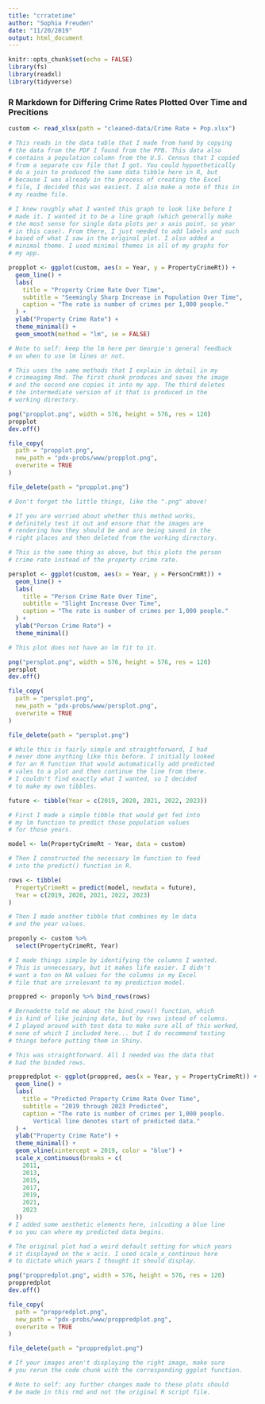 ```yaml
---
title: "crratetime"
author: "Sophia Freuden"
date: "11/20/2019"
output: html_document
---
```


```r
knitr::opts_chunk$set(echo = FALSE)
library(fs)
library(readxl)
library(tidyverse)
```

### R Markdown for Differing Crime Rates Plotted Over Time and Precitions

```r
custom <- read_xlsx(path = "cleaned-data/Crime Rate + Pop.xlsx")

# This reads in the data table that I made from hand by copying
# the data from the PDF I found from the PPB. This data also
# contains a population column from the U.S. Census that I copied
# from a separate csv file that I got. You could hypoethetically
# do a join to produced the same data tibble here in R, but
# because I was already in the process of creating the Excel
# file, I decided this was easiest. I also make a note of this in
# my readme file.
```

```r
# I knew roughly what I wanted this graph to look like before I
# made it. I wanted it to be a line graph (which generally make
# the most sense for single data plots per x axis point, so year
# in this case). From there, I just needed to add labels and such
# based of what I saw in the original plot. I also added a
# minimal theme. I used minimal themes in all of my graphs for
# my app.

propplot <- ggplot(custom, aes(x = Year, y = PropertyCrimeRt)) +
  geom_line() +
  labs(
    title = "Property Crime Rate Over Time",
    subtitle = "Seemingly Sharp Increase in Population Over Time",
    caption = "The rate is number of crimes per 1,000 people."
  ) +
  ylab("Property Crime Rate") +
  theme_minimal() +
  geom_smooth(method = "lm", se = FALSE)

# Note to self: keep the lm here per Georgie's general feedback
# on when to use lm lines or not.
```

```r
# This uses the same methods that I explain in detail in my
# crimeagimg Rmd. The first chunk produces and saves the image
# and the second one copies it into my app. The third deletes
# the intermediate version of it that is produced in the
# working directory.

png("propplot.png", width = 576, height = 576, res = 120)
propplot
dev.off()

file_copy(
  path = "propplot.png",
  new_path = "pdx-probs/www/propplot.png",
  overwrite = TRUE
)

file_delete(path = "propplot.png")

# Don't forget the little things, like the ".png" above!

# If you are worried about whether this method works,
# definitely test it out and ensure that the images are
# rendering how they should be and are being saved in the
# right places and then deleted from the working directory.
```

```r
# This is the same thing as above, but this plots the person
# crime rate instead of the property crime rate.

persplot <- ggplot(custom, aes(x = Year, y = PersonCrmRt)) +
  geom_line() +
  labs(
    title = "Person Crime Rate Over Time",
    subtitle = "Slight Increase Over Time",
    caption = "The rate is number of crimes per 1,000 people."
  ) +
  ylab("Person Crime Rate") +
  theme_minimal()

# This plot does not have an lm fit to it.

png("persplot.png", width = 576, height = 576, res = 120)
persplot
dev.off()

file_copy(
  path = "persplot.png",
  new_path = "pdx-probs/www/persplot.png",
  overwrite = TRUE
)

file_delete(path = "persplot.png")
```

```r
# While this is fairly simple and straightforward, I had
# never done anything like this before. I initially looked
# for an R function that would automatically add predicted
# vales to a plot and then continue the line from there.
# I couldn't find exactly what I wanted, so I decided
# to make my own tibbles.

future <- tibble(Year = c(2019, 2020, 2021, 2022, 2023))

# First I made a simple tibble that would get fed into
# my lm function to predict those population values
# for those years.

model <- lm(PropertyCrimeRt ~ Year, data = custom)

# Then I constructed the necessary lm function to feed
# into the predict() function in R.

rows <- tibble(
  PropertyCrimeRt = predict(model, newdata = future),
  Year = c(2019, 2020, 2021, 2022, 2023)
)

# Then I made another tibble that combines my lm data
# and the year values.

proponly <- custom %>%
  select(PropertyCrimeRt, Year)

# I made things simple by identifying the columns I wanted.
# This is unnecessary, but it makes life easier. I didn't
# want a ton on NA values for the columns in my Excel
# file that are irrelevant to my prediction model.

proppred <- proponly %>% bind_rows(rows)

# Bernadette told me about the bind_rows() function, which
# is kind of like joining data, but by rows istead of columns.
# I played around with test data to make sure all of this worked,
# none of which I included here... but I do recommend testing
# things before putting them in Shiny.
```

```r
# This was straightforward. All I needed was the data that
# had the binded rows.

proppredplot <- ggplot(proppred, aes(x = Year, y = PropertyCrimeRt)) +
  geom_line() +
  labs(
    title = "Predicted Property Crime Rate Over Time",
    subtitle = "2019 through 2023 Predicted",
    caption = "The rate is number of crimes per 1,000 people.
       Vertical line denotes start of predicted data."
  ) +
  ylab("Property Crime Rate") +
  theme_minimal() +
  geom_vline(xintercept = 2019, color = "blue") +
  scale_x_continuous(breaks = c(
    2011,
    2013,
    2015,
    2017,
    2019,
    2021,
    2023
  ))
# I added some aesthetic elements here, inlcuding a blue line
# so you can where my predicted data begins.

# The original plot had a weird default setting for which years
# it displayed on the x acis. I used scale_x_continous here
# to dictate which years I thought it should display.
```

```r
png("proppredplot.png", width = 576, height = 576, res = 120)
proppredplot
dev.off()

file_copy(
  path = "proppredplot.png",
  new_path = "pdx-probs/www/proppredplot.png",
  overwrite = TRUE
)

file_delete(path = "proppredplot.png")

# If your images aren't displaying the right image, make sure
# you rerun the code chunk with the corresponding ggplot function.

# Note to self: any further changes made to these plots should
# be made in this rmd and not the original R script file.
```

